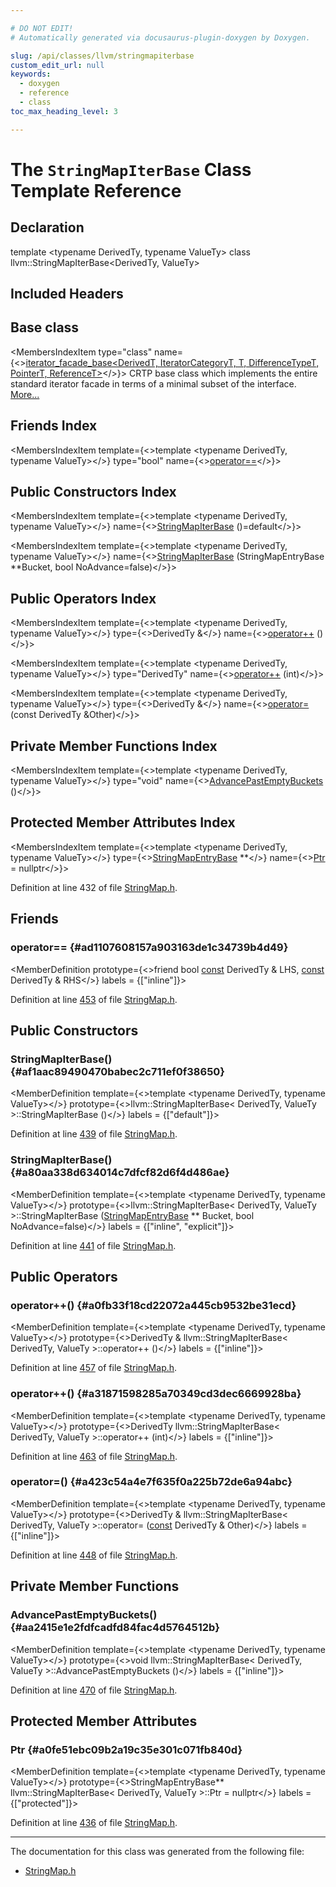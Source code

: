 ```yaml
---

# DO NOT EDIT!
# Automatically generated via docusaurus-plugin-doxygen by Doxygen.

slug: /api/classes/llvm/stringmapiterbase
custom_edit_url: null
keywords:
  - doxygen
  - reference
  - class
toc_max_heading_level: 3

---
```





# The `StringMapIterBase` Class Template Reference

<DoxygenPage pluginConfig={pluginConfig}>



## Declaration

<CodeBlock>template &lt;typename DerivedTy, typename ValueTy&gt;
class llvm::StringMapIterBase&lt;DerivedTy, ValueTy&gt;</CodeBlock>

## Included Headers

<IncludesList>
<IncludesListItem
  filePath="llvm/ADT/StringMap.h"
  permalink="/docs/api/files/include/include/llvm/include/llvm/adt/stringmap-h"
  isLocal="true" />
</IncludesList>

## Base class

<MembersIndex>

<MembersIndexItem
  type="class"
  name={<><a href="/docs/api/classes/llvm/iterator-facade-base">iterator&#95;facade&#95;base&lt;DerivedT, IteratorCategoryT, T, DifferenceTypeT, PointerT, ReferenceT&gt;</a></>}>
CRTP base class which implements the entire standard iterator facade in terms of a minimal subset of the interface. <a href="/docs/api/classes/llvm/iterator-facade-base/#details">More...</a>
</MembersIndexItem>

</MembersIndex>

## Friends Index

<MembersIndex>

<MembersIndexItem
  template={<>template &lt;typename DerivedTy, typename ValueTy&gt;</>}
  type="bool"
  name={<><a href="#ad1107608157a903163de1c34739b4d49">operator==</a></>}>
</MembersIndexItem>

</MembersIndex>

## Public Constructors Index

<MembersIndex>

<MembersIndexItem
  template={<>template &lt;typename DerivedTy, typename ValueTy&gt;</>}
  name={<><a href="#af1aac89490470babec2c711ef0f38650">StringMapIterBase</a> ()=default</>}>
</MembersIndexItem>

<MembersIndexItem
  template={<>template &lt;typename DerivedTy, typename ValueTy&gt;</>}
  name={<><a href="#a80aa338d634014c7dfcf82d6f4d486ae">StringMapIterBase</a> (StringMapEntryBase &#42;&#42;Bucket, bool NoAdvance=false)</>}>
</MembersIndexItem>

</MembersIndex>

## Public Operators Index

<MembersIndex>

<MembersIndexItem
  template={<>template &lt;typename DerivedTy, typename ValueTy&gt;</>}
  type={<>DerivedTy &amp;</>}
  name={<><a href="#a0fb33f18cd22072a445cb9532be31ecd">operator++</a> ()</>}>
</MembersIndexItem>

<MembersIndexItem
  template={<>template &lt;typename DerivedTy, typename ValueTy&gt;</>}
  type="DerivedTy"
  name={<><a href="#a31871598285a70349cd3dec6669928ba">operator++</a> (int)</>}>
</MembersIndexItem>

<MembersIndexItem
  template={<>template &lt;typename DerivedTy, typename ValueTy&gt;</>}
  type={<>DerivedTy &amp;</>}
  name={<><a href="#a423c54a4e7f635f0a225b72de6a94abc">operator=</a> (const DerivedTy &amp;Other)</>}>
</MembersIndexItem>

</MembersIndex>

## Private Member Functions Index

<MembersIndex>

<MembersIndexItem
  template={<>template &lt;typename DerivedTy, typename ValueTy&gt;</>}
  type="void"
  name={<><a href="#aa2415e1e2fdfcadfd84fac4d5764512b">AdvancePastEmptyBuckets</a> ()</>}>
</MembersIndexItem>

</MembersIndex>

## Protected Member Attributes Index

<MembersIndex>

<MembersIndexItem
  template={<>template &lt;typename DerivedTy, typename ValueTy&gt;</>}
  type={<><a href="/docs/api/classes/llvm/stringmapentrybase">StringMapEntryBase</a> &#42;&#42;</>}
  name={<><a href="#a0fe51ebc09b2a19c35e301c071fb840d">Ptr</a> = nullptr</>}>
</MembersIndexItem>

</MembersIndex>


Definition at line 432 of file <a href="/docs/api/files/include/include/llvm/include/llvm/adt/stringmap-h">StringMap.h</a>.

<SectionDefinition>

## Friends

### operator== {#ad1107608157a903163de1c34739b4d49}

<MemberDefinition
  prototype={<>friend bool <a href="/docs/api/files/lib/lib/target/lib/target/aarch64/aarch64promoteconstant-cpp/#a90f8350fecae261c25be85d38b451bff">const</a> DerivedTy &amp; LHS, <a href="/docs/api/files/lib/lib/target/lib/target/aarch64/aarch64promoteconstant-cpp/#a90f8350fecae261c25be85d38b451bff">const</a> DerivedTy &amp; RHS</>}
  labels = {["inline"]}>

Definition at line <a href="/docs/api/files/include/include/llvm/include/llvm/adt/stringmap-h/#l00453">453</a> of file <a href="/docs/api/files/include/include/llvm/include/llvm/adt/stringmap-h">StringMap.h</a>.
</MemberDefinition>

</SectionDefinition>

<SectionDefinition>

## Public Constructors

### StringMapIterBase() {#af1aac89490470babec2c711ef0f38650}

<MemberDefinition
  template={<>template &lt;typename DerivedTy, typename ValueTy&gt;</>}
  prototype={<>llvm::StringMapIterBase&lt; DerivedTy, ValueTy &gt;::StringMapIterBase ()</>}
  labels = {["default"]}>

Definition at line <a href="/docs/api/files/include/include/llvm/include/llvm/adt/stringmap-h/#l00439">439</a> of file <a href="/docs/api/files/include/include/llvm/include/llvm/adt/stringmap-h">StringMap.h</a>.
</MemberDefinition>

### StringMapIterBase() {#a80aa338d634014c7dfcf82d6f4d486ae}

<MemberDefinition
  template={<>template &lt;typename DerivedTy, typename ValueTy&gt;</>}
  prototype={<>llvm::StringMapIterBase&lt; DerivedTy, ValueTy &gt;::StringMapIterBase (<a href="/docs/api/classes/llvm/stringmapentrybase">StringMapEntryBase</a> &#42;&#42; Bucket, bool NoAdvance=false)</>}
  labels = {["inline", "explicit"]}>

Definition at line <a href="/docs/api/files/include/include/llvm/include/llvm/adt/stringmap-h/#l00441">441</a> of file <a href="/docs/api/files/include/include/llvm/include/llvm/adt/stringmap-h">StringMap.h</a>.
</MemberDefinition>

</SectionDefinition>

<SectionDefinition>

## Public Operators

### operator++() {#a0fb33f18cd22072a445cb9532be31ecd}

<MemberDefinition
  template={<>template &lt;typename DerivedTy, typename ValueTy&gt;</>}
  prototype={<>DerivedTy &amp; llvm::StringMapIterBase&lt; DerivedTy, ValueTy &gt;::operator++ ()</>}
  labels = {["inline"]}>

Definition at line <a href="/docs/api/files/include/include/llvm/include/llvm/adt/stringmap-h/#l00457">457</a> of file <a href="/docs/api/files/include/include/llvm/include/llvm/adt/stringmap-h">StringMap.h</a>.
</MemberDefinition>

### operator++() {#a31871598285a70349cd3dec6669928ba}

<MemberDefinition
  template={<>template &lt;typename DerivedTy, typename ValueTy&gt;</>}
  prototype={<>DerivedTy llvm::StringMapIterBase&lt; DerivedTy, ValueTy &gt;::operator++ (int)</>}
  labels = {["inline"]}>

Definition at line <a href="/docs/api/files/include/include/llvm/include/llvm/adt/stringmap-h/#l00463">463</a> of file <a href="/docs/api/files/include/include/llvm/include/llvm/adt/stringmap-h">StringMap.h</a>.
</MemberDefinition>

### operator=() {#a423c54a4e7f635f0a225b72de6a94abc}

<MemberDefinition
  template={<>template &lt;typename DerivedTy, typename ValueTy&gt;</>}
  prototype={<>DerivedTy &amp; llvm::StringMapIterBase&lt; DerivedTy, ValueTy &gt;::operator= (<a href="/docs/api/files/lib/lib/target/lib/target/aarch64/aarch64promoteconstant-cpp/#a90f8350fecae261c25be85d38b451bff">const</a> DerivedTy &amp; Other)</>}
  labels = {["inline"]}>

Definition at line <a href="/docs/api/files/include/include/llvm/include/llvm/adt/stringmap-h/#l00448">448</a> of file <a href="/docs/api/files/include/include/llvm/include/llvm/adt/stringmap-h">StringMap.h</a>.
</MemberDefinition>

</SectionDefinition>

<SectionDefinition>

## Private Member Functions

### AdvancePastEmptyBuckets() {#aa2415e1e2fdfcadfd84fac4d5764512b}

<MemberDefinition
  template={<>template &lt;typename DerivedTy, typename ValueTy&gt;</>}
  prototype={<>void llvm::StringMapIterBase&lt; DerivedTy, ValueTy &gt;::AdvancePastEmptyBuckets ()</>}
  labels = {["inline"]}>

Definition at line <a href="/docs/api/files/include/include/llvm/include/llvm/adt/stringmap-h/#l00470">470</a> of file <a href="/docs/api/files/include/include/llvm/include/llvm/adt/stringmap-h">StringMap.h</a>.
</MemberDefinition>

</SectionDefinition>

<SectionDefinition>

## Protected Member Attributes

### Ptr {#a0fe51ebc09b2a19c35e301c071fb840d}

<MemberDefinition
  template={<>template &lt;typename DerivedTy, typename ValueTy&gt;</>}
  prototype={<>StringMapEntryBase&#42;&#42; llvm::StringMapIterBase&lt; DerivedTy, ValueTy &gt;::Ptr = nullptr</>}
  labels = {["protected"]}>

Definition at line <a href="/docs/api/files/include/include/llvm/include/llvm/adt/stringmap-h/#l00436">436</a> of file <a href="/docs/api/files/include/include/llvm/include/llvm/adt/stringmap-h">StringMap.h</a>.
</MemberDefinition>

</SectionDefinition>

<hr/>

The documentation for this class was generated from the following file:

<ul>
<li><a href="/docs/api/files/include/include/llvm/include/llvm/adt/stringmap-h">StringMap.h</a></li>
</ul>

</DoxygenPage>
